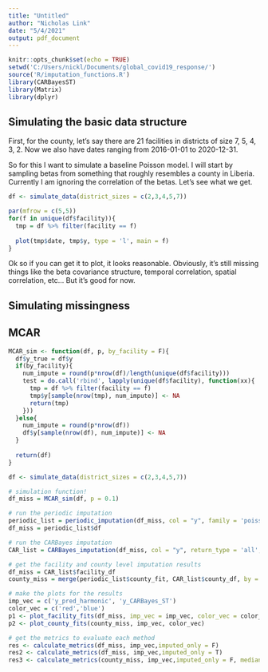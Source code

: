 ---
title: "Untitled"
author: "Nicholas Link"
date: "5/4/2021"
output: pdf_document
---

```{r setup, include=FALSE}
knitr::opts_chunk$set(echo = TRUE)
setwd('C:/Users/nickl/Documents/global_covid19_response/')
source('R/imputation_functions.R')
library(CARBayesST)
library(Matrix)
library(dplyr)
```

## Simulating the basic data structure

First, for the county, let's say there are 21 facilities in districts of size 7, 5, 4, 3, 2. Now we also have dates ranging from 2016-01-01 to 2020-12-31.

So for this I want to simulate a baseline Poisson model. I will start by sampling betas from something that roughly resembles a county in Liberia. Currently I am ignoring the correlation of the betas. Let's see what we get.


```{r}
df <- simulate_data(district_sizes = c(2,3,4,5,7))

par(mfrow = c(5,5))
for(f in unique(df$facility)){
  tmp = df %>% filter(facility == f)
  
  plot(tmp$date, tmp$y, type = 'l', main = f)
}


```


Ok so if you can get it to plot, it looks reasonable. Obviously, it's still missing things like the beta covariance structure, temporal correlation, spatial correlation, etc... But it's good for now.

## Simulating missingness

## MCAR

```{r}
MCAR_sim <- function(df, p, by_facility = F){
  df$y_true = df$y
  if(by_facility){
    num_impute = round(p*nrow(df)/length(unique(df$facility)))
    test = do.call('rbind', lapply(unique(df$facility), function(xx){
      tmp = df %>% filter(facility == f)
      tmp$y[sample(nrow(tmp), num_impute)] <- NA
      return(tmp)
    }))
  }else{
    num_impute = round(p*nrow(df))
    df$y[sample(nrow(df), num_impute)] <- NA
  }
  
  return(df)
}

df <- simulate_data(district_sizes = c(2,3,4,5,7))

# simulation function!
df_miss = MCAR_sim(df, p = 0.1)

# run the periodic imputation
periodic_list = periodic_imputation(df_miss, col = "y", family = 'poisson', group = 'facility', R_PI = 100)
df_miss = periodic_list$df

# run the CARBayes imputation
CAR_list = CARBayes_imputation(df_miss, col = "y", return_type = 'all', burnin = 5000, n.sample = 10000, prediction_sample = T)

# get the facility and county level imputation results
df_miss = CAR_list$facility_df
county_miss = merge(periodic_list$county_fit, CAR_list$county_df, by = 'date')

# make the plots for the results
imp_vec = c('y_pred_harmonic', 'y_CARBayes_ST')
color_vec = c('red','blue')
p1 <- plot_facility_fits(df_miss, imp_vec = imp_vec, color_vec = color_vec)
p2 <- plot_county_fits(county_miss, imp_vec, color_vec)

# get the metrics to evaluate each method
res <- calculate_metrics(df_miss, imp_vec,imputed_only = F)
res2 <- calculate_metrics(df_miss, imp_vec,imputed_only = T)
res3 <- calculate_metrics(county_miss, imp_vec,imputed_only = F, median_estimate = T)

```





